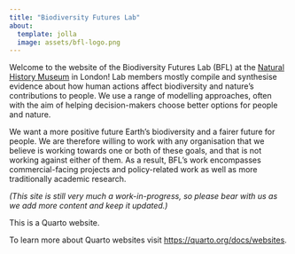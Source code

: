 ```yaml
---
title: "Biodiversity Futures Lab"
about:
  template: jolla
  image: assets/bfl-logo.png
---
```


Welcome to the website of the Biodiversity Futures Lab (BFL) at the [Natural History Museum](https://www.nhm.ac.uk/) 
in London! Lab members mostly compile and synthesise evidence about how human actions affect biodiversity and nature's 
contributions to people. We use a range of modelling approaches, often with the aim of helping decision-makers choose 
better options for people and nature.

We want a more positive future Earth's biodiversity and a fairer future for people. We are therefore willing to work 
with any organisation that we believe is working towards one or both of these goals, and that is not working against 
either of them. As a result, BFL's work encompasses commercial-facing projects and policy-related work as well as 
more traditionally academic research.

*(This site is still very much a work-in-progress, so please bear with us as we add more content and keep it updated.)*

This is a Quarto website.

To learn more about Quarto websites visit <https://quarto.org/docs/websites>.
